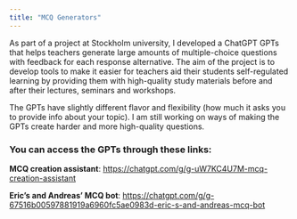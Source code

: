 ```yaml
---
title: "MCQ Generators"
---
```


As part of a project at Stockholm university, I developed a ChatGPT GPTs that helps teachers generate large amounts of multiple-choice questions with feedback for each response alternative. The aim of the project is to develop tools to make it easier for teachers aid their students self-regulated learning by providing them with high-quality study materials before and after their lectures, seminars and workshops.

The GPTs have slightly different flavor and flexibility (how much it asks you to provide info about your topic). I am still working on ways of making the GPTs create harder and more high-quality questions.

### You can access the GPTs through these links:

**MCQ creation assistant**: <https://chatgpt.com/g/g-uW7KC4U7M-mcq-creation-assistant>

**Eric's and Andreas' MCQ bot**: <https://chatgpt.com/g/g-67516b00597881919a6960fc5ae0983d-eric-s-and-andreas-mcq-bot>\
